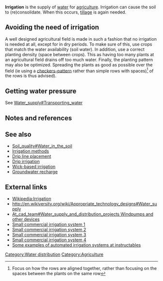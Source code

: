{{topic header| default.png | Irrigation}} 
'''Irrigation''' is the supply of [[water]] for [[agriculture]].
Irrigation can cause the soil to (re)consolidate. When this occurs, [[tillage]] is again needed.

==Avoiding the need of irrigation==
{{Main|Soil quality#Water_in_the_soil}}
A well designed agricultural field is made in such a fashion that no irrigation is needed at all, except for in dry periods. To make sure of this, use crops that match the water availability (soil water). In addition, use a correct planting density (space between crops). This as having too many plants at an agricultural field drains off too much water. Finally, the planting pattern may also be optimized. Spreading the plants as good as possible over the field (ie using a [http://www.maniacworld.com/Checkers/checkers.jpg checkers-pattern] rather than simple rows with spaces)<ref>Focus on how the rows are aligned together, rather than focusing on the spaces between the plants on the same row</ref> of the rows is thus advised).

==Getting water pressure==
See [[Water_supply#Transporting_water]]

== Notes and references ==
{{reflist}}

== See also ==
* [[Soil_quality#Water_in_the_soil]]
* [[Irrigation methods]]
* [[Drip line placement]]
* [[Drip irrigation]]
* [[Wick-based irrigation]]
* [[Groundwater recharge]]

== External links ==
* [[Wikipedia:Irrigation]]
* http://en.wikiversity.org/wiki/Appropriate_technology_designs#Water_supply
* [[At_cad_team#Water_supply_and_distribution_projects Windpumps and other devices]]
* [http://www.dealtime.com/Green-Genius-Automatic-Plant-Watering-System/info Small commercial irrigation system 1]
* [http://www.littlegreenhouse.com/accessory/garden.shtml Small commercial irrigation system 2]
* [http://www.garden4less.co.uk/hozelock-auto-aqua-pod-10.asp Small commercial irrigation system 3]
* [http://www.keengardener.co.uk/automatic-watering-kits/294-hozelock-deluxe-automatic-watering-kit.html Small commercial irrigation system 4]
* [http://www.instructables.com/tag/?q=earthbox&limit%3Atype%3Aid=on&type%3Aid=on&type%3Auser=on&type%3Acomment=on&type%3Agroup=on&type%3AforumTopic=on&sort=none Some examples of automated irrigation systems at instructables]

{{stub}}

[[Category:Water distribution]]
[[Category:Agriculture]]